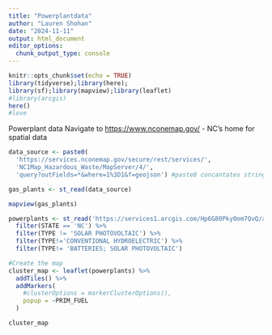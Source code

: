 ```yaml
---
title: "Powerplantdata"
author: "Lauren Shohan"
date: "2024-11-11"
output: html_document
editor_options: 
  chunk_output_type: console
---
```


```r
knitr::opts_chunk$set(echo = TRUE)
library(tidyverse);library(here);
library(sf);library(mapview);library(leaflet)
#library(arcgis)
here()
#love
```

Powerplant data Navigate to <https://www.nconemap.gov/> - NC's home for spatial data

```r
data_source <- paste0(
  'https://services.nconemap.gov/secure/rest/services/',
  'NC1Map_Hazardous_Waste/MapServer/4/',
  'query?outFields=*&where=1%3D1&f=geojson') #paste0 concantates strings for knit

gas_plants <- st_read(data_source)

mapview(gas_plants)

```

```r
powerplants <- st_read('https://services1.arcgis.com/Hp6G80Pky0om7QvQ/arcgis/rest/services/Plants_gdb/FeatureServer/0/query?outFields=*&where=1%3D1&f=geojson') %>% #mapview()
  filter(STATE == 'NC') %>%
  filter(TYPE != 'SOLAR PHOTOVOLTAIC') %>% 
  filter(TYPE!='CONVENTIONAL HYDROELECTRIC') %>%
  filter(TYPE!= 'BATTERIES; SOLAR PHOTOVOLTAIC')
```

```r
#Create the map
cluster_map <- leaflet(powerplants) %>% 
  addTiles() %>% 
  addMarkers(
    #clusterOptions = markerClusterOptions(),
    popup = ~PRIM_FUEL
  )

cluster_map


```
